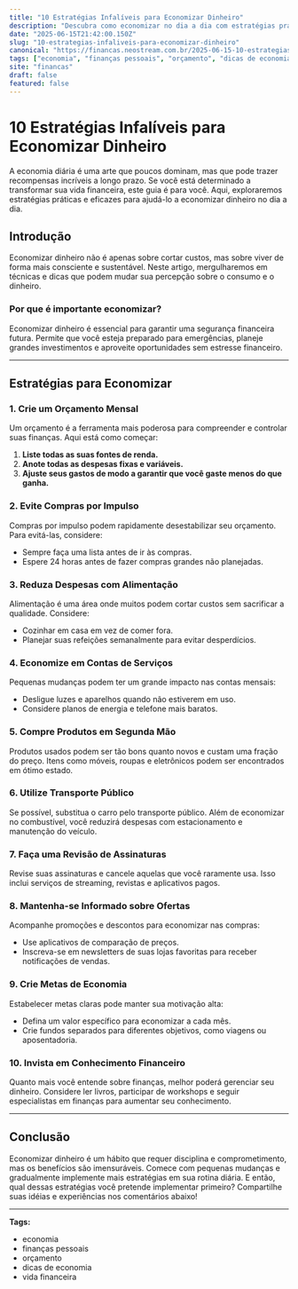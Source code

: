 ```yaml
---
title: "10 Estratégias Infalíveis para Economizar Dinheiro"
description: "Descubra como economizar no dia a dia com estratégias práticas e eficazes. Transforme sua vida financeira começando hoje mesmo!"
date: "2025-06-15T21:42:00.150Z"
slug: "10-estrategias-infaliveis-para-economizar-dinheiro"
canonical: "https://financas.neostream.com.br/2025-06-15-10-estrategias-infaliveis-para-economizar-dinheiro"
tags: ["economia", "finanças pessoais", "orçamento", "dicas de economia", "vida financeira"]
site: "financas"
draft: false
featured: false
---
```


# 10 Estratégias Infalíveis para Economizar Dinheiro

A economia diária é uma arte que poucos dominam, mas que pode trazer recompensas incríveis a longo prazo. Se você está determinado a transformar sua vida financeira, este guia é para você. Aqui, exploraremos estratégias práticas e eficazes para ajudá-lo a economizar dinheiro no dia a dia.

## Introdução

Economizar dinheiro não é apenas sobre cortar custos, mas sobre viver de forma mais consciente e sustentável. Neste artigo, mergulharemos em técnicas e dicas que podem mudar sua percepção sobre o consumo e o dinheiro.

### Por que é importante economizar?

Economizar dinheiro é essencial para garantir uma segurança financeira futura. Permite que você esteja preparado para emergências, planeje grandes investimentos e aproveite oportunidades sem estresse financeiro.

---

## Estratégias para Economizar

### 1. Crie um Orçamento Mensal

Um orçamento é a ferramenta mais poderosa para compreender e controlar suas finanças. Aqui está como começar:

1. **Liste todas as suas fontes de renda.**
2. **Anote todas as despesas fixas e variáveis.**
3. **Ajuste seus gastos de modo a garantir que você gaste menos do que ganha.**

### 2. Evite Compras por Impulso

Compras por impulso podem rapidamente desestabilizar seu orçamento. Para evitá-las, considere:

- Sempre faça uma lista antes de ir às compras.
- Espere 24 horas antes de fazer compras grandes não planejadas.

### 3. Reduza Despesas com Alimentação

Alimentação é uma área onde muitos podem cortar custos sem sacrificar a qualidade. Considere:

- Cozinhar em casa em vez de comer fora.
- Planejar suas refeições semanalmente para evitar desperdícios.

### 4. Economize em Contas de Serviços

Pequenas mudanças podem ter um grande impacto nas contas mensais:

- Desligue luzes e aparelhos quando não estiverem em uso.
- Considere planos de energia e telefone mais baratos.

### 5. Compre Produtos em Segunda Mão

Produtos usados podem ser tão bons quanto novos e custam uma fração do preço. Itens como móveis, roupas e eletrônicos podem ser encontrados em ótimo estado.

### 6. Utilize Transporte Público

Se possível, substitua o carro pelo transporte público. Além de economizar no combustível, você reduzirá despesas com estacionamento e manutenção do veículo.

### 7. Faça uma Revisão de Assinaturas

Revise suas assinaturas e cancele aquelas que você raramente usa. Isso inclui serviços de streaming, revistas e aplicativos pagos.

### 8. Mantenha-se Informado sobre Ofertas

Acompanhe promoções e descontos para economizar nas compras:

- Use aplicativos de comparação de preços.
- Inscreva-se em newsletters de suas lojas favoritas para receber notificações de vendas.

### 9. Crie Metas de Economia

Estabelecer metas claras pode manter sua motivação alta:

- Defina um valor específico para economizar a cada mês.
- Crie fundos separados para diferentes objetivos, como viagens ou aposentadoria.

### 10. Invista em Conhecimento Financeiro

Quanto mais você entende sobre finanças, melhor poderá gerenciar seu dinheiro. Considere ler livros, participar de workshops e seguir especialistas em finanças para aumentar seu conhecimento.

---

## Conclusão

Economizar dinheiro é um hábito que requer disciplina e comprometimento, mas os benefícios são imensuráveis. Comece com pequenas mudanças e gradualmente implemente mais estratégias em sua rotina diária. E então, qual dessas estratégias você pretende implementar primeiro? Compartilhe suas idéias e experiências nos comentários abaixo!

---

**Tags:**

- economia
- finanças pessoais
- orçamento
- dicas de economia
- vida financeira

